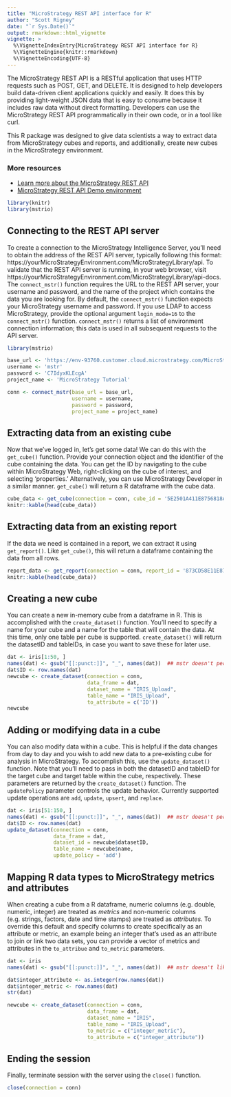 ```yaml
---
title: "MicroStrategy REST API interface for R"
author: "Scott Rigney"
date: "`r Sys.Date()`"
output: rmarkdown::html_vignette
vignette: >
  %\VignetteIndexEntry{MicroStrategy REST API interface for R}
  %\VignetteEngine{knitr::rmarkdown}
  %\VignetteEncoding{UTF-8}
---
```


The MicroStrategy REST API is a RESTful application that uses HTTP requests such as POST, GET, and DELETE. It is designed to help developers build data-driven client applications quickly and easily. It does this by providing light-weight JSON data that is easy to consume because it includes raw data without direct formatting. Developers can use the MicroStrategy REST API programmatically in their own code, or in a tool like curl.

This R package was designed to give data scientists a way to extract data from MicroStrategy cubes and reports, and additionally, create new cubes in the MicroStrategy environment.


### More resources
- [Learn more about the MicroStrategy REST API](https://lw.microstrategy.com/msdz/MSDL/GARelease_Current/docs/projects/RESTSDK/Content/topics/REST_API/REST_API.htm)
- [MicroStrategy REST API Demo environment](https://demo.microstrategy.com/MicroStrategyLibrary/api-docs/index.html)

```r
library(knitr)
library(mstrio)
```

## Connecting to the REST API server

To create a connection to the MicroStrategy Intelligence Server, you'll need to obtain the address of the REST API
server, typically following this format: https://yourMicroStrategyEnvironment.com/MicroStrategyLibrary/api. To validate that the REST API server is running, in your web browser, visit https://yourMicroStrategyEnvironment.com/MicroStrategyLibrary/api-docs. The `connect_mstr()` function requires the URL to the REST API server, your username and password, and the name of the project which contains the data you are looking for. By default, the `connect_mstr()` function expects your MicroStrategy username and password. If you use LDAP to access MicroStrategy, provide the optional argument `login_mode=16` to the `connect_mstr()` function. `connect_mstr()` returns a list of environment connection information; this data is used in all subsequent requests to the API server.

```r
library(mstrio)

base_url <- 'https://env-93760.customer.cloud.microstrategy.com/MicroStrategyLibrary/api'
username <- 'mstr'
password <- 'C7IdyxKLEcgA'
project_name <- 'MicroStrategy Tutorial'

conn <- connect_mstr(base_url = base_url, 
                     username = username, 
                     password = password, 
                     project_name = project_name)
```

## Extracting data from an existing cube

Now that we've logged in, let's get some data! We can do this with the `get_cube()` function. Provide your connection object and the identifier of the cube containing the data. You can get the ID by navigating to the cube within MicroStrategy Web, right-clicking on the cube of interest, and selecting 'properties.' Alternatively, you can use MicroStrategy Developer in a similar manner. `get_cube()` will return a R dataframe with the cube data.

```r
cube_data <- get_cube(connection = conn, cube_id = '5E2501A411E8756818A50080EF4524C9')
knitr::kable(head(cube_data))
```

## Extracting data from an existing report

If the data we need is contained in a report, we can extract it using `get_report()`. Like `get_cube()`, this will return a dataframe containing the data from all rows.

```r
report_data <- get_report(connection = conn, report_id = '873CD58E11E8772BA1CD0080EF05B984')
knitr::kable(head(cube_data))
```

## Creating a new cube

You can create a new in-memory cube from a dataframe in R. This is accomplished with the `create_dataset()` function. You'll need to specify a name for your cube and a name for the table that will contain the data. At this time, only one table per cube is supported. `create_dataset()` will return the datasetID and tableIDs, in case you want to save these for later use.

```r
dat <- iris[1:50, ]
names(dat) <- gsub("[[:punct:]]", "_", names(dat))  ## mstr doesn't permit "." in column name
dat$ID <- row.names(dat)
newcube <- create_dataset(connection = conn,
                          data_frame = dat, 
                          dataset_name = "IRIS_Upload", 
                          table_name = "IRIS_Upload",
                          to_attribute = c('ID'))
newcube
```

## Adding or modifying data in a cube

You can also modify data within a cube. This is helpful if the data changes from day to day and you wish to add new data to a pre-existing cube for analysis in MicroStrategy. To accomplish this, use the `update_dataset()` function. Note that you'll need to pass in both the datasetID and tableID for the target cube and target table within the cube, respectively. These parameters are returned by the `create_dataset()` function. The `updatePolicy` parameter controls the update behavior. Currently supported update operations are `add`, `update`, `upsert`, and `replace`.

```r
dat <- iris[51:150, ]
names(dat) <- gsub("[[:punct:]]", "_", names(dat))  ## mstr doesn't permit "." in column name
dat$ID <- row.names(dat)
update_dataset(connection = conn,
               data_frame = dat,
               dataset_id = newcube$datasetID,
               table_name = newcube$name,
               update_policy = 'add')
```

## Mapping R data types to MicroStrategy metrics and attributes

When creating a cube from a R dataframe, numeric columns (e.g. double, numeric, integer) are treated as *metrics* and non-numeric columns (e.g. strings, factors, date and time stamps) are treated as *attributes*. To override this default and specify columns to create specifically as an attribute or metric, an example being an integer that's used as an attribute to join or link two data sets, you can provide a vector of metrics and attributes in the `to_attribue` and `to_metric` parameters.

```r
dat <- iris
names(dat) <- gsub("[[:punct:]]", "_", names(dat))  ## mstr doesn't like "." in column name

dat$integer_attribute <- as.integer(row.names(dat))
dat$integer_metric <- row.names(dat)
str(dat)

newcube <- create_dataset(connection = conn, 
                          data_frame = dat, 
                          dataset_name = "IRIS", 
                          table_name = "IRIS_Upload",
                          to_metric = c("integer_metric"), 
                          to_attribute = c("integer_attribute"))
```

## Ending the session

Finally, terminate session with the server using the `close()` function.

```r
close(connection = conn)
```
